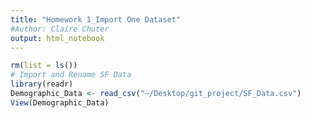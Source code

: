 ```yaml
---
title: "Homework 1_Import One Dataset"
#Author: Claire Chuter
output: html_notebook
---
```


```r
rm(list = ls())
# Import and Rename SF Data
library(readr)
Demographic_Data <- read_csv("~/Desktop/git_project/SF_Data.csv")
View(Demographic_Data)
```
